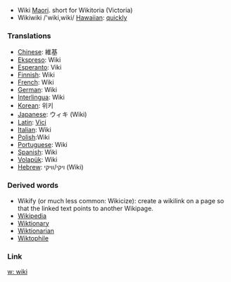 *Wiki [[Maori]]. short for Wikitoria (Victoria)
*Wikiwiki /'wiki,wiki/ [[Hawaiian]]: [[quickly]]

=== Translations ===
*[[Chinese]]: 維基
*[[Ekspreso]]: Wiki
*[[Esperanto]]: Viki
*[[Finnish]]: Wiki
*[[French]]: Wiki
*[[German]]: Wiki
*[[Interlingua]]: Wiki
*[[Korean]]: 위키
*[[Japanese]]: ウィキ (Wiki)
*[[Latin]]: [[Vici]]
*[[Italian]]: Wiki
*[[Polish]]:Wiki
*[[Portuguese]]: Wiki
*[[Spanish]]: Wiki
*[[Volapük]]: Wiki
*[[Hebrew]]: ויקי/וויקי (Wiki)

===Derived words===
* Wikify (or much less common: Wikicize): create a wikilink on a page so that the linked text points to another Wikipage.
* [[Wikipedia]]
* [[Wiktionary]]
* [[Wiktionarian]]
* [[Wiktophile]]

=== Link ===
[[w: wiki]]